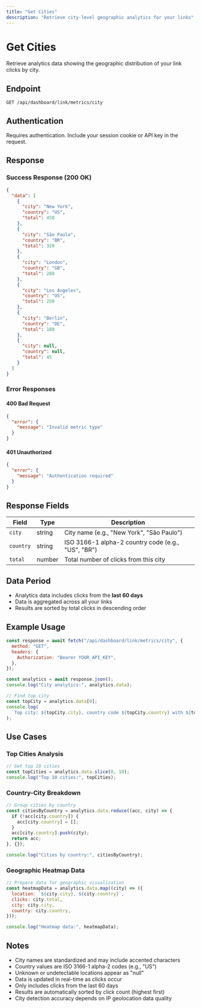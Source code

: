 ```yaml
---
title: "Get Cities"
description: "Retrieve city-level geographic analytics for your links"
---
```


# Get Cities

Retrieve analytics data showing the geographic distribution of your link clicks by city.

## Endpoint

```
GET /api/dashboard/link/metrics/city
```

## Authentication

Requires authentication. Include your session cookie or API key in the request.

## Response

### Success Response (200 OK)

```json
{
  "data": [
    {
      "city": "New York",
      "country": "US",
      "total": 450
    },
    {
      "city": "São Paulo",
      "country": "BR",
      "total": 320
    },
    {
      "city": "London",
      "country": "GB",
      "total": 280
    },
    {
      "city": "Los Angeles",
      "country": "US",
      "total": 250
    },
    {
      "city": "Berlin",
      "country": "DE",
      "total": 180
    },
    {
      "city": null,
      "country": null,
      "total": 45
    }
  ]
}
```

### Error Responses

#### 400 Bad Request

```json
{
  "error": {
    "message": "Invalid metric type"
  }
}
```

#### 401 Unauthorized

```json
{
  "error": {
    "message": "Authentication required"
  }
}
```

## Response Fields

| Field     | Type   | Description                                      |
| --------- | ------ | ------------------------------------------------ |
| `city`    | string | City name (e.g., "New York", "São Paulo")        |
| `country` | string | ISO 3166-1 alpha-2 country code (e.g., "US", "BR") |
| `total`   | number | Total number of clicks from this city            |

## Data Period

- Analytics data includes clicks from the **last 60 days**
- Data is aggregated across all your links
- Results are sorted by total clicks in descending order

## Example Usage

```javascript
const response = await fetch("/api/dashboard/link/metrics/city", {
  method: "GET",
  headers: {
    Authorization: "Bearer YOUR_API_KEY",
  },
});

const analytics = await response.json();
console.log("City analytics:", analytics.data);

// Find top city
const topCity = analytics.data[0];
console.log(
  `Top city: ${topCity.city}, country code ${topCity.country} with ${topCity.total} clicks`,
);
```

## Use Cases

### Top Cities Analysis

```javascript
// Get top 10 cities
const topCities = analytics.data.slice(0, 10);
console.log("Top 10 cities:", topCities);
```

### Country-City Breakdown

```javascript
// Group cities by country
const citiesByCountry = analytics.data.reduce((acc, city) => {
  if (!acc[city.country]) {
    acc[city.country] = [];
  }
  acc[city.country].push(city);
  return acc;
}, {});

console.log("Cities by country:", citiesByCountry);
```

### Geographic Heatmap Data

```javascript
// Prepare data for geographic visualization
const heatmapData = analytics.data.map((city) => ({
  location: `${city.city}, ${city.country}`,
  clicks: city.total,
  city: city.city,
  country: city.country,
}));

console.log("Heatmap data:", heatmapData);
```

## Notes

- City names are standardized and may include accented characters
- Country values are ISO 3166-1 alpha-2 codes (e.g., "US")
- Unknown or undetectable locations appear as "null"
- Data is updated in real-time as clicks occur
- Only includes clicks from the last 60 days
- Results are automatically sorted by click count (highest first)
- City detection accuracy depends on IP geolocation data quality
